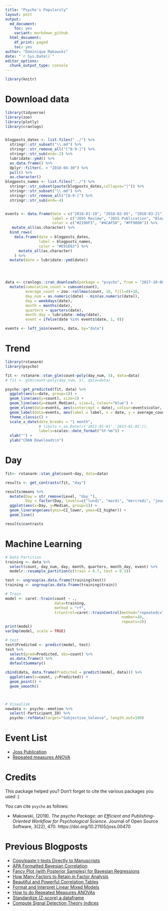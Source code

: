 ```yaml
---
title: "Psycho's Popularity"
layout: post
output:
  md_document:
    toc: yes
    variant: markdown_github
  html_document:
    df_print: paged
    toc: yes
author: "Dominique Makowski"
date: "`r Sys.Date()`"
editor_options: 
  chunk_output_type: console
---
```



```r
library(knitr)
```


<!-- # Rank -->

<!-- ```{r message=FALSE, warning=FALSE, include=TRUE, results="hide"} -->
<!-- library(tidyverse) -->
<!-- library(cranly) -->

<!-- pkg_df <- cranly::clean_CRAN_db(tools::CRAN_package_db()) -->
<!-- plot(cranly::build_network(object = pkg_df, perspective = "author"), author = "Dominique Makowski", exact = FALSE) -->
<!-- plot(cranly::build_dependence_tree(cranly::build_network(pkg_df), "psycho")) -->

<!-- ``` -->


# Download data

```r
library(tidyverse)
library(zoo)
library(plotly)
library(cranlogs)


blogposts_dates <- list.files("../") %>% 
  stringr::str_subset("\\.md") %>% 
  stringr::str_remove_all("[^0-9-]") %>% 
  stringr::str_sub(end=-2) %>% 
  lubridate::ymd() %>% 
  as.data.frame() %>% 
  dplyr::filter(. > "2018-04-30") %>% 
  pull() %>% 
  as.character()
blogposts_names <- list.files("../") %>% 
  stringr::str_subset(paste(blogposts_dates,collapse="|")) %>% 
  stringr::str_subset("\\.md") %>% 
  stringr::str_remove_all("[0-9-]") %>% 
  stringr::str_sub(end=-4) 


events <- data.frame(date = c("2018-01-10", "2018-02-05", "2018-03-21"),
                     label = c("JOSS Review", "JOSS Publication", "Blog Creation"),
                     color = c("#2196F3", "#4CAF50", "#FF9800")) %>% 
   mutate_all(as.character) %>% 
  bind_rows(
    data.frame(date = blogposts_dates,
               label = blogposts_names,
               color = "#E91E63") %>% 
      mutate_all(as.character)
    ) %>% 
  mutate(date = lubridate::ymd(date)) 




data <- cranlogs::cran_downloads(package = "psycho", from = "2017-10-06") %>% 
  mutate(cumulative_count = cumsum(count),
         average_count = zoo::rollmax(count, 10, fill=0)+10,
         day_num = as.numeric(date) - min(as.numeric(date)),
         day = weekdays(date),
         month = months(date),
         quarters = quarters(date),
         month_day = lubridate::mday(date),
         event = ifelse(date %in% events$date, 1, 0))

events <- left_join(events, data, by="date")
```


# Trend 

```r
library(rstanarm)
library(psycho)

fit <- rstanarm::stan_glm(count~poly(day_num, 5), data=data)
# fit <- glm(count~poly(day_num, 5), data=data)

psycho::get_predicted(fit, data) %>% 
  ggplot(aes(x=date, group=1)) +
  geom_line(aes(y=count), size=1) +
  geom_line(aes(y=count_Median), size=1, colour="blue") +
  geom_vline(data=events, aes(xintercept = date), colour=events$color, size=1) +
  geom_label(data=events, aes(label = label, x = date, y = average_count), fill = events$color, colour = "white", fontface="bold") +
  theme_classic() +
  scale_x_date(date_breaks = "1 month", 
               # limits = as.Date(c('2011-01-01','2013-01-01')),
               labels=scales::date_format("%Y-%m")) +
  xlab("") +
  ylab("CRAN Downloads\n")
```

# Day

```r
fit<- rstanarm::stan_glm(count~day, data=data)

results <- get_contrasts(fit, "day")

results$means %>% 
  mutate(Day = str_remove(Level, "day "),
         Day = factor(Day, levels=c("lundi", "mardi", "mercredi", "jeudi","vendredi", "samedi", "dimanche"))) %>% 
  ggplot(aes(x=Day, y=Median, group=1)) +
  geom_linerange(aes(ymin=CI_lower, ymax=CI_higher)) +
  geom_line()

results$contrasts
```


# Machine Learning

```r
# Data Partition
training <- data %>% 
  select(count, day_num, day, month, quarters, month_day, event) %>%
  modelr::resample_partition(c(train = 0.7, test = 0.3))

test <- ungroup(as.data.frame(training$test))
training <- ungroup(as.data.frame(training$train))

# Train
model <- caret::train(count ~ .,
                      data=training,
                      method = "rf",
                      trControl=caret::trainControl(method="repeatedcv",
                                                    number=10,
                                                    repeats=3))
print(model)
varImp(model, scale = TRUE)

# test
test$Predicted <- predict(model, test)
test %>%
  select(pred=Predicted, obs=count) %>%
  as.data.frame() %>%
  defaultSummary()

cbind(data, data.frame(Predicted = predict(model, data))) %>% 
  ggplot(aes(x=count, y=Predicted)) +
  geom_point() +
  geom_smooth()



# Visualize
newdata <- psycho::emotion %>%
  select(-Participant_ID) %>%
  psycho::refdata(target="Subjective_Valence", length.out=100)
```


# Event List

<!-- links to blog posts -->
- [Joss Publication]()
- [Repeated measures ANOVA]()


# Credits

This package helped you? Don't forget to cite the various packages you used :)

You can cite `psycho` as follows:

- Makowski, (2018). *The psycho Package: an Efficient and Publishing-Oriented Workflow for Psychological Science*. Journal of Open Source Software, 3(22), 470. https://doi.org/10.21105/joss.00470

# Previous Blogposts

- [Copy/paste t-tests Directly to Manuscripts](https://neuropsychology.github.io/psycho.R/2018/06/19/analyze_ttest.html)
- [APA Formatted Bayesian Correlation](https://neuropsychology.github.io/psycho.R/2018/06/11/bayesian_correlation.html)
- [Fancy Plot (with Posterior Samples) for Bayesian Regressions](https://neuropsychology.github.io/psycho.R/2018/06/03/plot_bayesian_model.html)
- [How Many Factors to Retain in Factor Analysis](https://neuropsychology.github.io/psycho.R/2018/05/24/n_factors.html)
- [Beautiful and Powerful Correlation Tables](https://neuropsychology.github.io/psycho.R/2018/05/20/correlation.html)
- [Format and Interpret Linear Mixed Models](https://neuropsychology.github.io/psycho.R/2018/05/10/interpret_mixed_models.html)
- [How to do Repeated Measures ANOVAs](https://neuropsychology.github.io/psycho.R/2018/05/01/repeated_measure_anovas.html)
- [Standardize (Z-score) a dataframe](https://neuropsychology.github.io/psycho.R/2018/03/29/standardize.html)
- [Compute Signal Detection Theory Indices](https://neuropsychology.github.io/psycho.R/2018/03/29/SDT.html)

